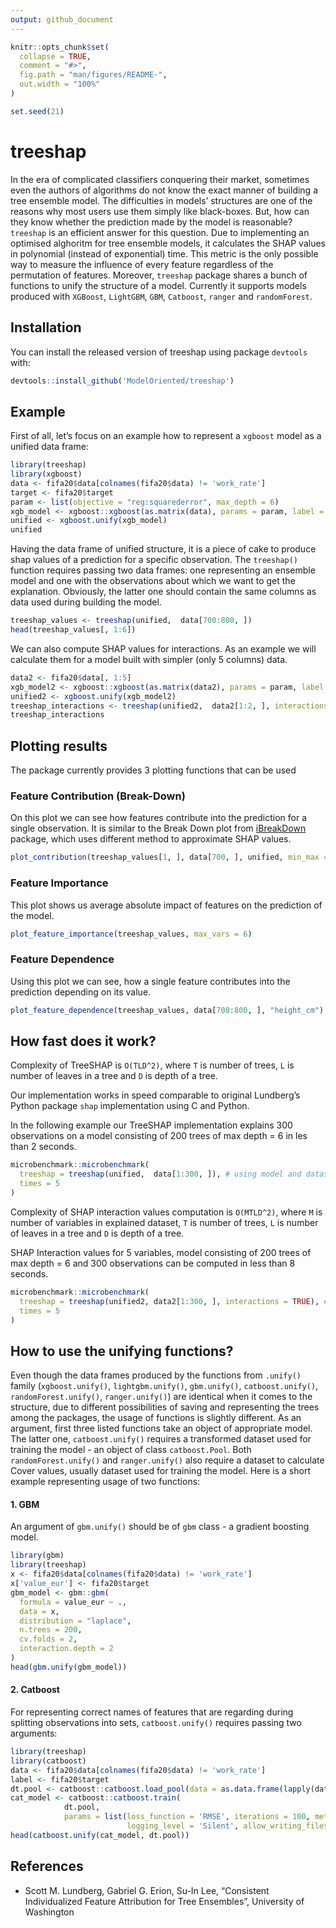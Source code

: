 ```yaml
---
output: github_document
---
```


<!-- README.md is generated from README.Rmd. Please edit that file -->

```r
knitr::opts_chunk$set(
  collapse = TRUE,
  comment = "#>",
  fig.path = "man/figures/README-",
  out.width = "100%"
)

set.seed(21)
```

# treeshap

<!-- badges: start -->
<!-- badges: end -->

In the era of complicated classifiers conquering their market, sometimes even the authors of algorithms do not know the exact manner of building a tree ensemble model. The difficulties in models' structures are one of the reasons why most users use them simply like black-boxes. But, how can they know whether the prediction made by the model is reasonable? `treeshap` is an efficient answer for this question. Due to implementing an optimised alghoritm for tree ensemble models, it calculates the SHAP values in polynomial (instead of exponential) time. This metric is the only possible way to measure the influence of every feature regardless of the permutation of features. Moreover, `treeshap` package shares a bunch of functions to unify the structure of a model. Currently it supports models produced with `XGBoost`, `LightGBM`, `GBM`, `Catboost`, `ranger` and `randomForest`.

## Installation

You can install the released version of treeshap using package `devtools` with:

``` r
devtools::install_github('ModelOriented/treeshap')
```

## Example

First of all, let's focus on an example how to represent a `xgboost` model as a unified data frame:
```r
library(treeshap)
library(xgboost)
data <- fifa20$data[colnames(fifa20$data) != 'work_rate']
target <- fifa20$target
param <- list(objective = "reg:squarederror", max_depth = 6)
xgb_model <- xgboost::xgboost(as.matrix(data), params = param, label = target, nrounds = 200, verbose = 0)
unified <- xgboost.unify(xgb_model)
unified
```
Having the data frame of unified structure, it is a piece of cake to produce shap values of a prediction for a specific observation.
The `treeshap()` function requires passing two data frames: one representing an ensemble model and one with the observations about which we want to get the explanation. Obviously, the latter one should contain the same columns as data used during building the model.
```r
treeshap_values <- treeshap(unified,  data[700:800, ])
head(treeshap_values[, 1:6])
```

We can also compute SHAP values for interactions. As an example we will calculate them for a model built with simpler (only 5 columns) data.
```r
data2 <- fifa20$data[, 1:5]
xgb_model2 <- xgboost::xgboost(as.matrix(data2), params = param, label = target, nrounds = 200, verbose = 0)
unified2 <- xgboost.unify(xgb_model2)
treeshap_interactions <- treeshap(unified2,  data2[1:2, ], interactions = TRUE)
treeshap_interactions
```

## Plotting results

The package currently provides 3 plotting functions that can be used 

### Feature Contribution (Break-Down)

On this plot we can see how features contribute into the prediction for a single observation.
It is similar to the Break Down plot from [iBreakDown](https://github.com/ModelOriented/iBreakDown) package, which uses different method to approximate SHAP values.

```r
plot_contribution(treeshap_values[1, ], data[700, ], unified, min_max = c(0, 12000000))
```

### Feature Importance

This plot shows us average absolute impact of features on the prediction of the model.

```r
plot_feature_importance(treeshap_values, max_vars = 6)
```


### Feature Dependence

Using this plot we can see, how a single feature contributes into the prediction depending on its value.

```r
plot_feature_dependence(treeshap_values, data[700:800, ], "height_cm")
```


## How fast does it work?

Complexity of TreeSHAP is `O(TLD^2)`, where `T` is number of trees, `L` is number of leaves in a tree and `D` is depth of a tree.

Our implementation works in speed comparable to original Lundberg's Python package `shap` implementation using C and Python.

In the following example our TreeSHAP implementation explains 300 observations on a model consisting of 200 trees of max depth = 6 in les than 2 seconds. 

```r
microbenchmark::microbenchmark(
  treeshap = treeshap(unified,  data[1:300, ]), # using model and dataset from the example
  times = 5
)
```

Complexity of SHAP interaction values computation is `O(MTLD^2)`, where `M` is number of variables in explained dataset, `T` is number of trees, `L` is number of leaves in a tree and `D` is depth of a tree.

SHAP Interaction values for 5 variables, model consisting of 200 trees of max depth = 6 and 300 observations can be computed in less than 8 seconds.

```r
microbenchmark::microbenchmark(
  treeshap = treeshap(unified2, data2[1:300, ], interactions = TRUE), # using model and dataset from the example
  times = 5
)
```

## How to use the unifying functions?

Even though the data frames produced by the functions from `.unify()` family (`xgboost.unify()`, `lightgbm.unify()`, `gbm.unify()`, `catboost.unify()`, `randomForest.unify()`, `ranger.unify()`) are identical when it comes to the structure, due to different possibilities of saving and representing the trees among the packages, the usage of functions is slightly different. As an argument, first three listed functions take an object of appropriate model. The latter one, `catboost.unify()` requires a transformed dataset used for training the model - an object of class `catboost.Pool`. Both `randomForest.unify()` and `ranger.unify()` also require a dataset to calculate Cover values, usually dataset used for training the model. Here is a short example representing usage of two functions:

#### 1. GBM
An argument of `gbm.unify()` should be of `gbm` class - a gradient boosting model.
```r
library(gbm)
library(treeshap)
x <- fifa20$data[colnames(fifa20$data) != 'work_rate']
x['value_eur'] <- fifa20$target
gbm_model <- gbm::gbm(
  formula = value_eur ~ .,
  data = x,
  distribution = "laplace",
  n.trees = 200,
  cv.folds = 2,
  interaction.depth = 2
)
head(gbm.unify(gbm_model))
```

#### 2. Catboost

For representing correct names of features that are regarding during splitting observations into sets, `catboost.unify()` requires passing two arguments:

```r
library(treeshap)
library(catboost)
data <- fifa20$data[colnames(fifa20$data) != 'work_rate']
label <- fifa20$target
dt.pool <- catboost::catboost.load_pool(data = as.data.frame(lapply(data, as.numeric)), label = label)
cat_model <- catboost::catboost.train(
            dt.pool,
            params = list(loss_function = 'RMSE', iterations = 100, metric_period = 10,
                          logging_level = 'Silent', allow_writing_files = FALSE))
head(catboost.unify(cat_model, dt.pool))
```



## References

* Scott M. Lundberg, Gabriel G. Erion, Su-In Lee, "Consistent Individualized Feature Attribution for Tree Ensembles", University of Washington
